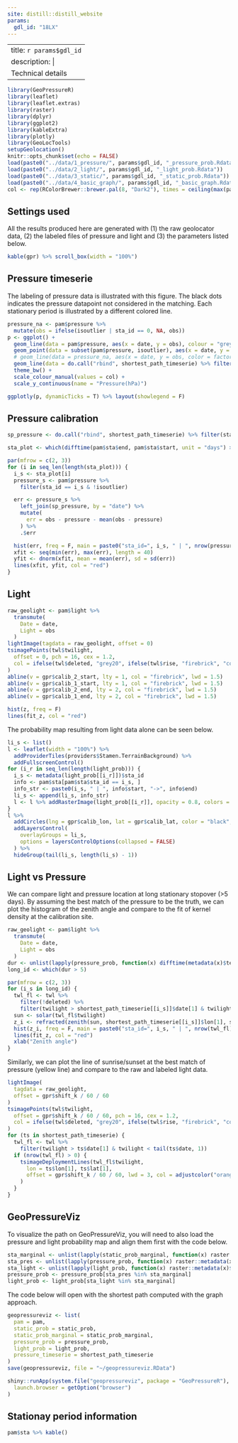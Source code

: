 ```yaml
---
site: distill::distill_website
params:
  gdl_id: "18LX"
---
```

---
title: `r params$gdl_id`
description: | 
  Technical details
---


```r
library(GeoPressureR)
library(leaflet)
library(leaflet.extras)
library(raster)
library(dplyr)
library(ggplot2)
library(kableExtra)
library(plotly)
library(GeoLocTools)
setupGeolocation()
knitr::opts_chunk$set(echo = FALSE)
load(paste0("../data/1_pressure/", params$gdl_id, "_pressure_prob.Rdata"))
load(paste0("../data/2_light/", params$gdl_id, "_light_prob.Rdata"))
load(paste0("../data/3_static/", params$gdl_id, "_static_prob.Rdata"))
load(paste0("../data/4_basic_graph/", params$gdl_id, "_basic_graph.Rdata"))
col <- rep(RColorBrewer::brewer.pal(8, "Dark2"), times = ceiling(max(pam$sta$sta_id) + 1 / 8))
```

## Settings used

All the results produced here are generated with (1) the raw geolocator data, (2) the labeled files of pressure and light and (3) the parameters listed below.

```r
kable(gpr) %>% scroll_box(width = "100%")
```

## Pressure timeserie

The labeling of pressure data is illustrated with this figure. The black dots indicates the pressure datapoint not considered in the matching. Each stationary period is illustrated by a different colored line.

```r
pressure_na <- pam$pressure %>%
  mutate(obs = ifelse(isoutlier | sta_id == 0, NA, obs))
p <- ggplot() +
  geom_line(data = pam$pressure, aes(x = date, y = obs), colour = "grey") +
  geom_point(data = subset(pam$pressure, isoutlier), aes(x = date, y = obs), colour = "black") +
  # geom_line(data = pressure_na, aes(x = date, y = obs, color = factor(sta_id)), size = 0.5) +
  geom_line(data = do.call("rbind", shortest_path_timeserie) %>% filter(sta_id > 0), aes(x = date, y = pressure0, col = factor(sta_id))) +
  theme_bw() +
  scale_colour_manual(values = col) +
  scale_y_continuous(name = "Pressure(hPa)")

ggplotly(p, dynamicTicks = T) %>% layout(showlegend = F)
```

## Pressure calibration

```r
sp_pressure <- do.call("rbind", shortest_path_timeserie) %>% filter(sta_id > 0)

sta_plot <- which(difftime(pam$sta$end, pam$sta$start, unit = "days") > 3)

par(mfrow = c(2, 3))
for (i in seq_len(length(sta_plot))) {
  i_s <- sta_plot[i]
  pressure_s <- pam$pressure %>%
    filter(sta_id == i_s & !isoutlier)

  err <- pressure_s %>%
    left_join(sp_pressure, by = "date") %>%
    mutate(
      err = obs - pressure - mean(obs - pressure)
    ) %>%
    .$err

  hist(err, freq = F, main = paste0("sta_id=", i_s, " | ", nrow(pressure_s), " dtpts | std=", round(sd(err), 2)))
  xfit <- seq(min(err), max(err), length = 40)
  yfit <- dnorm(xfit, mean = mean(err), sd = sd(err))
  lines(xfit, yfit, col = "red")
}
```

## Light

```r
raw_geolight <- pam$light %>%
  transmute(
    Date = date,
    Light = obs
  )
lightImage(tagdata = raw_geolight, offset = 0)
tsimagePoints(twl$twilight,
  offset = 0, pch = 16, cex = 1.2,
  col = ifelse(twl$deleted, "grey20", ifelse(twl$rise, "firebrick", "cornflowerblue"))
)
abline(v = gpr$calib_2_start, lty = 1, col = "firebrick", lwd = 1.5)
abline(v = gpr$calib_1_start, lty = 1, col = "firebrick", lwd = 1.5)
abline(v = gpr$calib_2_end, lty = 2, col = "firebrick", lwd = 1.5)
abline(v = gpr$calib_1_end, lty = 2, col = "firebrick", lwd = 1.5)
```

```r
hist(z, freq = F)
lines(fit_z, col = "red")
```

The probability map resulting from light data alone can be seen below.

```r
li_s <- list()
l <- leaflet(width = "100%") %>%
  addProviderTiles(providers$Stamen.TerrainBackground) %>%
  addFullscreenControl()
for (i_r in seq_len(length(light_prob))) {
  i_s <- metadata(light_prob[[i_r]])$sta_id
  info <- pam$sta[pam$sta$sta_id == i_s, ]
  info_str <- paste0(i_s, " | ", info$start, "->", info$end)
  li_s <- append(li_s, info_str)
  l <- l %>% addRasterImage(light_prob[[i_r]], opacity = 0.8, colors = "OrRd", group = info_str)
}
l %>%
  addCircles(lng = gpr$calib_lon, lat = gpr$calib_lat, color = "black", opacity = 1) %>%
  addLayersControl(
    overlayGroups = li_s,
    options = layersControlOptions(collapsed = FALSE)
  ) %>%
  hideGroup(tail(li_s, length(li_s) - 1))
```


## Light vs Pressure

We can compare light and pressure location at long stationary stopover (>5 days). By assuming the best match of the pressure to be the truth, we can plot the histogram of the zenith angle and compare to the fit of kernel density at the calibration site. 

```r
raw_geolight <- pam$light %>%
  transmute(
    Date = date,
    Light = obs
  )
dur <- unlist(lapply(pressure_prob, function(x) difftime(metadata(x)$temporal_extent[2], metadata(x)$temporal_extent[1], units = "days")))
long_id <- which(dur > 5)

par(mfrow = c(2, 3))
for (i_s in long_id) {
  twl_fl <- twl %>%
    filter(!deleted) %>%
    filter(twilight > shortest_path_timeserie[[i_s]]$date[1] & twilight < tail(shortest_path_timeserie[[i_s]]$date, 1))
  sun <- solar(twl_fl$twilight)
  z_i <- refracted(zenith(sun, shortest_path_timeserie[[i_s]]$lon[1], shortest_path_timeserie[[i_s]]$lat[1]))
  hist(z_i, freq = F, main = paste0("sta_id=", i_s, " | ", nrow(twl_fl), "twls"))
  lines(fit_z, col = "red")
  xlab("Zenith angle")
}
```

Similarly, we can plot the line of sunrise/sunset at the best match of pressure (yellow line) and compare to the raw and labeled light data.

```r
lightImage(
  tagdata = raw_geolight,
  offset = gpr$shift_k / 60 / 60
)
tsimagePoints(twl$twilight,
  offset = gpr$shift_k / 60 / 60, pch = 16, cex = 1.2,
  col = ifelse(twl$deleted, "grey20", ifelse(twl$rise, "firebrick", "cornflowerblue"))
)
for (ts in shortest_path_timeserie) {
  twl_fl <- twl %>%
    filter(twilight > ts$date[1] & twilight < tail(ts$date, 1))
  if (nrow(twl_fl) > 0) {
    tsimageDeploymentLines(twl_fl$twilight,
      lon = ts$lon[1], ts$lat[1],
      offset = gpr$shift_k / 60 / 60, lwd = 3, col = adjustcolor("orange", alpha.f = 0.5)
    )
  }
}
```

## GeoPressureViz

To visualize the path on GeoPressureViz, you will need to also load the pressure and light probability map and align them first with the code below. 

```r
sta_marginal <- unlist(lapply(static_prob_marginal, function(x) raster::metadata(x)$sta_id))
sta_pres <- unlist(lapply(pressure_prob, function(x) raster::metadata(x)$sta_id))
sta_light <- unlist(lapply(light_prob, function(x) raster::metadata(x)$sta_id))
pressure_prob <- pressure_prob[sta_pres %in% sta_marginal]
light_prob <- light_prob[sta_light %in% sta_marginal]
```

The code below will open with the shortest path computed with the graph approach.

```r
geopressureviz <- list(
  pam = pam,
  static_prob = static_prob,
  static_prob_marginal = static_prob_marginal,
  pressure_prob = pressure_prob,
  light_prob = light_prob,
  pressure_timeserie = shortest_path_timeserie
)
save(geopressureviz, file = "~/geopressureviz.RData")

shiny::runApp(system.file("geopressureviz", package = "GeoPressureR"),
  launch.browser = getOption("browser")
)
```


## Stationay period information

```r
pam$sta %>% kable()
```
